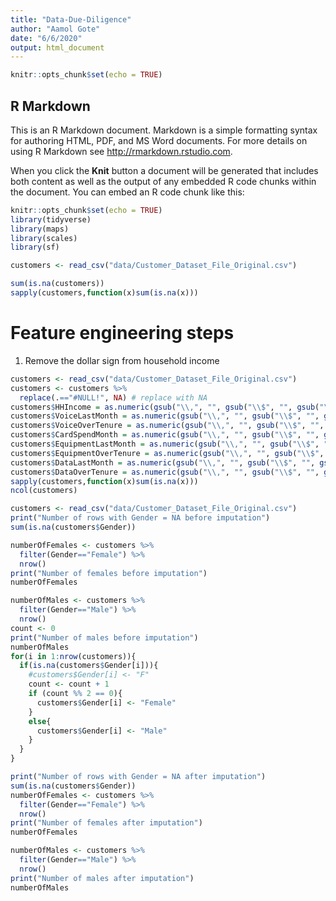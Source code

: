 ```yaml
---
title: "Data-Due-Diligence"
author: "Aamol Gote"
date: "6/6/2020"
output: html_document
---
```


```r
knitr::opts_chunk$set(echo = TRUE)
```

## R Markdown

This is an R Markdown document. Markdown is a simple formatting syntax for authoring HTML, PDF, and MS Word documents. For more details on using R Markdown see <http://rmarkdown.rstudio.com>.

When you click the **Knit** button a document will be generated that includes both content as well as the output of any embedded R code chunks within the document. You can embed an R code chunk like this:


```r
knitr::opts_chunk$set(echo = TRUE)
library(tidyverse)
library(maps)
library(scales)
library(sf)
```
```r
customers <- read_csv("data/Customer_Dataset_File_Original.csv")
```

```r
sum(is.na(customers))
sapply(customers,function(x)sum(is.na(x)))
```
# Feature engineering steps
1. Remove the dollar sign from household income
```r
customers <- read_csv("data/Customer_Dataset_File_Original.csv")
customers <- customers %>%
  replace(.=="#NULL!", NA) # replace with NA
customers$HHIncome = as.numeric(gsub("\\,", "", gsub("\\$", "", gsub("\\-", "", customers$HHIncome)))) 
customers$VoiceLastMonth = as.numeric(gsub("\\,", "", gsub("\\$", "", gsub("\\-", "", customers$VoiceLastMonth)))) 
customers$VoiceOverTenure = as.numeric(gsub("\\,", "", gsub("\\$", "", gsub("\\-", "", customers$VoiceOverTenure)))) 
customers$CardSpendMonth = as.numeric(gsub("\\,", "", gsub("\\$", "", gsub("\\-", "", customers$CardSpendMonth)))) 
customers$EquipmentLastMonth = as.numeric(gsub("\\,", "", gsub("\\$", "", gsub("\\-", "", customers$EquipmentLastMonth)))) 
customers$EquipmentOverTenure = as.numeric(gsub("\\,", "", gsub("\\$", "", gsub("\\-", "", customers$EquipmentOverTenure)))) 
customers$DataLastMonth = as.numeric(gsub("\\,", "", gsub("\\$", "", gsub("\\-", "", customers$DataLastMonth)))) 
customers$DataOverTenure = as.numeric(gsub("\\,", "", gsub("\\$", "", gsub("\\-", "", customers$DataOverTenure)))) 
sapply(customers,function(x)sum(is.na(x)))
ncol(customers)
```


```r
customers <- read_csv("data/Customer_Dataset_File_Original.csv")
print("Number of rows with Gender = NA before imputation")
sum(is.na(customers$Gender))

numberOfFemales <- customers %>% 
  filter(Gender=="Female") %>% 
  nrow()
print("Number of females before imputation")
numberOfFemales

numberOfMales <- customers %>% 
  filter(Gender=="Male") %>% 
  nrow()
count <- 0
print("Number of males before imputation")
numberOfMales
for(i in 1:nrow(customers)){
  if(is.na(customers$Gender[i])){
    #customers$Gender[i] <- "F"
    count <- count + 1
    if (count %% 2 == 0){
      customers$Gender[i] <- "Female"
    }
    else{
      customers$Gender[i] <- "Male"
    }
  }
}

print("Number of rows with Gender = NA after imputation")
sum(is.na(customers$Gender))
numberOfFemales <- customers %>% 
  filter(Gender=="Female") %>% 
  nrow()
print("Number of females after imputation")
numberOfFemales

numberOfMales <- customers %>% 
  filter(Gender=="Male") %>% 
  nrow()
print("Number of males after imputation")
numberOfMales
```
